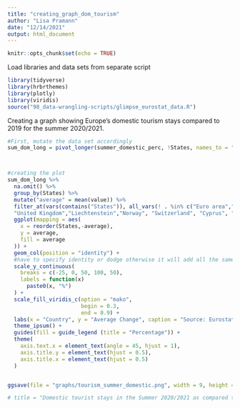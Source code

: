 ```yaml
---
title: "creating_graph_dom_tourism"
author: "Lisa Pramann"
date: "12/14/2021"
output: html_document
---
```


```r
knitr::opts_chunk$set(echo = TRUE)
```


Load libraries and data sets from separate script 
```r
library(tidyverse)
library(hrbrthemes)
library(plotly)
library(viridis)
source("98_data-wrangling-scripts/glimpse_eurostat_data.R")
```

Creating a graph showing Europe's domestic tourism stays compared to 2019 for the summer 2020/2021.
```r
#First, mutate the data set accordingly 
sum_dom_long = pivot_longer(summer_domestic_perc, !States, names_to = "date", values_to = "value")



#creating the plot 
sum_dom_long %>% 
  na.omit() %>% 
  group_by(States) %>% 
  mutate("average" = mean(value)) %>% 
  filter_at(vars(contains("States")), all_vars(! . %in% c("Euro area","European Union - 27 countries (from 2020)","European Union - 28 countries (2013-2020)","Malta", 
  "United Kingdom","Liechtenstein","Norway", "Switzerland", "Cyprus", "Iceland"))) %>%  
  ggplot(mapping = aes(
    x = reorder(States,-average),
    y = average,
    fill = average
  )) +
  geom_col(position = "identity") + 
  #have to specify identity or dodge otherwise it will add all the same average values together per country
  scale_y_continuous(
    breaks = c(-25, 0, 50, 100, 50),
    labels = function(x)
      paste0(x, "%")
  ) +
  scale_fill_viridis_c(option = "mako",
                       begin = 0.3,
                       end = 0.9) +
  labs(x = "Country", y = "Average Change", caption = "Source: Eurostat, 2021") +
  theme_ipsum() +
  guides(fill = guide_legend (title = "Percentage")) +
  theme(
    axis.text.x = element_text(angle = 45, hjust = 1),
    axis.title.y = element_text(hjust = 0.5),
    axis.title.x = element_text(hjust = 0.5)
  )


ggsave(file = "graphs/tourism_summer_domestic.png", width = 9, height = 5)

# title = "Domestic tourist stays in the Summer 2020/2021 as compared to 2019", caption = "Note: France, Iceland, and Ireland results are averages of incomplete data.")
```


